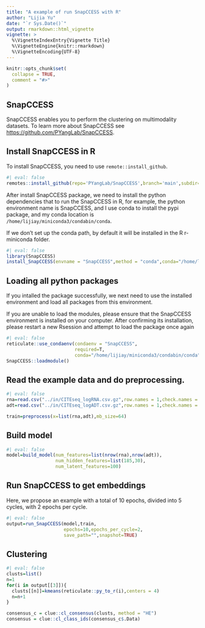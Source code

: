 ```yaml
---
title: "A example of run SnapCCESS with R"
author: "Lijia Yu"
date: "`r Sys.Date()`"
output: rmarkdown::html_vignette
vignette: >
  %\VignetteIndexEntry{Vignette Title}
  %\VignetteEngine{knitr::rmarkdown}
  %\VignetteEncoding{UTF-8}
---
```


```r
knitr::opts_chunk$set(
  collapse = TRUE,
  comment = "#>"
)
```

## SnapCCESS

SnapCCESS enables you to perform the clustering on multimodality datasets. To learn more about SnapCCESS see [https://github.com/PYangLab/SnapCCESS](https://github.com/PYangLab/SnapCCESS){.uri}.

## Install SnapCCESS in R

To install SnapCCESS, you need to use `remote::install_github`.

```r
#| eval: false
remotes::install_github(repo='PYangLab/SnapCCESS',branch='main',subdir='snapccess-r/SnapCCESS')
```

After install SnapCCESS package, we need to install the python dependencies that to run the SnapCCESS in R, for example, the python environment name is SnapCCESS, and I use conda to install the pypi package, and my conda location is `/home/lijiay/miniconda3/condabin/conda`. 

If we don't set up the conda path, by default it will be installed in the R r-miniconda folder.

```r
#| eval: false
library(SnapCCESS)
install_SnapCCESS(envname = "SnapCCESS",method = "conda",conda="/home/lijiay/miniconda3/condabin/conda")
```


## Loading all python packages

If you intalled the package successfully, we next need to use the installed environment and load all packages from this environment.

If you are unable to load the modules, please ensure that the SnapCCESS environment is installed on your computer. After confirming its installation, please restart a new Rsession and attempt to load the package once again

```r
#| eval: false
reticulate::use_condaenv(condaenv = "SnapCCESS",
                         required=T,
                         conda="/home/lijiay/miniconda3/condabin/conda")
SnapCCESS::loadmodule()
```

## Read the example data and do preprocessing.


```r
#| eval: false
rna=read.csv("../in/CITEseq_logRNA.csv.gz",row.names = 1,check.names = F)
adt=read.csv("../in/CITEseq_logADT.csv.gz",row.names = 1,check.names = F)

train=preprocess(x=list(rna,adt),mb_size=64)
```


## Build model

```r
#| eval: false
model=build_model(num_features=list(nrow(rna),nrow(adt)),
                  num_hidden_features=list(185,30),
                  num_latent_features=100)
```


## Run SnapCCESS to get embeddings

Here, we propose an example with a total of 10 epochs, divided into 5 cycles, with 2 epochs per cycle.


```r
#| eval: false
output=run_SnapCCESS(model,train,
                     epochs=10,epochs_per_cycle=2,
                     save_path="",snapshot=TRUE)

```


## Clustering

```r
#| eval: false
clusts=list()
n=1
for(i in output[[3]]){ 
  clusts[[n]]=kmeans(reticulate::py_to_r(i),centers = 4)
  n=n+1
}

consensus_c = clue::cl_consensus(clusts, method = "HE")
consensus = clue::cl_class_ids(consensus_c$.Data)
```